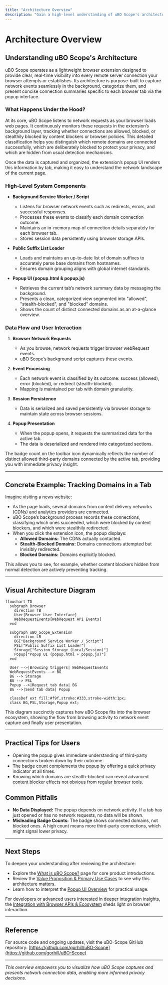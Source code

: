 ```yaml
---
title: "Architecture Overview"
description: "Gain a high-level understanding of uBO Scope's architecture: the extension listens to browser network events in the background, processes those events to classify domain connections, and renders tab-specific summaries in the popup UI. This page includes a simple system diagram to visualize main components and data flow."
---
```


# Architecture Overview

## Understanding uBO Scope's Architecture

uBO Scope operates as a lightweight browser extension designed to provide clear, real-time visibility into every remote server connection your browser attempts or establishes. Its architecture is purpose-built to capture network events seamlessly in the background, categorize them, and present concise connection summaries specific to each browser tab via the popup interface.

### What Happens Under the Hood?

At its core, uBO Scope listens to network requests as your browser loads web pages. It continuously monitors these requests in the extension’s background layer, tracking whether connections are allowed, blocked, or stealthily blocked by content blockers or browser policies. This detailed classification helps you distinguish which remote domains are connected successfully, which are deliberately blocked to protect your privacy, and which are hidden from usual detection mechanisms.

Once the data is captured and organized, the extension’s popup UI renders this information by tab, making it easy to understand the network landscape of the current page.

### High-Level System Components

- **Background Service Worker / Script**
  - Listens for browser network events such as redirects, errors, and successful responses.
  - Processes these events to classify each domain connection outcome.
  - Maintains an in-memory map of connection details separately for each browser tab.
  - Stores session data persistently using browser storage APIs.

- **Public Suffix List Loader**
  - Loads and maintains an up-to-date list of domain suffixes to accurately parse base domains from hostnames.
  - Ensures domain grouping aligns with global internet standards.

- **Popup UI (popup.html & popup.js)**
  - Retrieves the current tab’s network summary data by messaging the background.
  - Presents a clean, categorized view segmented into "allowed", "stealth-blocked", and "blocked" domains.
  - Shows the count of distinct connected domains as an at-a-glance overview.

### Data Flow and User Interaction

1. **Browser Network Requests**
   - As you browse, network requests trigger browser webRequest events.
   - uBO Scope’s background script captures these events.

2. **Event Processing**
   - Each network event is classified by its outcome: success (allowed), error (blocked), or redirect (stealth-blocked).
   - Mapping is maintained per tab with domain granularity.

3. **Session Persistence**
   - Data is serialized and saved persistently via browser storage to maintain state across browser sessions.

4. **Popup Presentation**
   - When the popup opens, it requests the summarized data for the active tab.
   - The data is deserialized and rendered into categorized sections.

<Tip>
The badge count on the toolbar icon dynamically reflects the number of distinct allowed third-party domains connected by the active tab, providing you with immediate privacy insight.
</Tip>

---

## Concrete Example: Tracking Domains in a Tab

Imagine visiting a news website:

- As the page loads, several domains from content delivery networks (CDNs) and analytics providers are connected.
- uBO Scope’s background process records these connections, classifying which ones succeeded, which were blocked by content blockers, and which were stealthily redirected.
- When you click the extension icon, the popup displays:
  - **Allowed Domains:** The CDNs actually contacted.
  - **Stealth-Blocked Domains:** Domains connections attempted but invisibly redirected.
  - **Blocked Domains:** Domains explicitly blocked.

This allows you to see, for example, whether content blockers hidden from normal detection are actively preventing tracking.

---

## Visual Architecture Diagram

```mermaid
flowchart TD
  subgraph Browser
    direction TB
    User[Browser User Interface]
    WebRequestEvents[WebRequest API Events]
  end

  subgraph uBO_Scope_Extension
    direction LR
    BG["Background Service Worker / Script"]
    PSL["Public Suffix List Loader"]
    Storage["Session Storage (Local/Session)"]
    Popup["Popup UI (popup.html + popup.js)"]
  end

  User -->|Browsing triggers| WebRequestEvents
  WebRequestEvents --> BG
  BG --> Storage
  BG --> PSL
  Popup -->|Request tab data| BG
  BG -->|Send tab data| Popup

  classDef ext fill:#f9f,stroke:#333,stroke-width:1px;
  class BG,PSL,Storage,Popup ext;
```

This diagram succinctly captures how uBO Scope fits into the browser ecosystem, showing the flow from browsing activity to network event capture and finally user presentation.

---

## Practical Tips for Users

- Opening the popup gives immediate understanding of third-party connections broken down by their outcome.
- The badge count complements the popup by offering a quick privacy indicator at all times.
- Knowing which domains are stealth-blocked can reveal advanced content blocker effects not obvious from regular browser tools.

## Common Pitfalls

- **No Data Displayed:** The popup depends on network activity. If a tab has just opened or has no network requests, no data will be shown.
- **Misleading Badge Counts:** The badge shows connected domains, not blocked ones. A high count means more third-party connections, which might signal lower privacy.

---

## Next Steps

To deepen your understanding after reviewing the architecture:

- Explore the [What is uBO Scope?](/overview/product-intro-value/what-is-ubo-scope) page for core product introductions.
- Review the [Value Proposition & Primary Use Cases](/overview/product-intro-value/value-proposition-usecases) to see why this architecture matters.
- Learn how to interpret the [Popup UI Overview](/guides/getting-started-ubo-scope/popup-ui-overview) for practical usage.

For developers or advanced users interested in deeper integration insights, the [Integration with Browser APIs & Ecosystem](/overview/core-concepts-architecture/integration-browser-apis) sheds light on browser interaction.


---

## Reference

For source code and ongoing updates, visit the uBO-Scope GitHub repository: [https://github.com/gorhill/uBO-Scope](https://github.com/gorhill/uBO-Scope)

---

*This overview empowers you to visualize how uBO Scope captures and presents network connection data, enabling more informed privacy decisions.*
